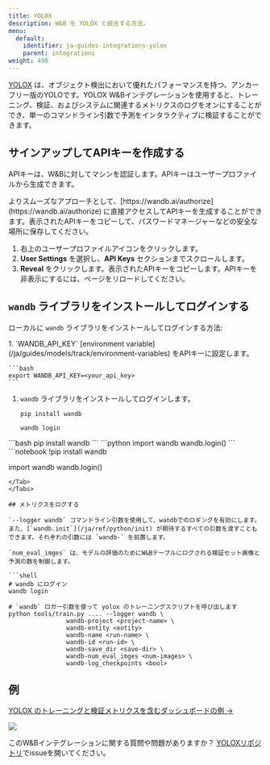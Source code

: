 ```yaml
---
title: YOLOX
description: W&B を YOLOX と統合する方法。
menu:
  default:
    identifier: ja-guides-integrations-yolox
    parent: integrations
weight: 490
---
```


[YOLOX](https://github.com/Megvii-BaseDetection/YOLOX) は、オブジェクト検出において優れたパフォーマンスを持つ、アンカーフリー版のYOLOです。YOLOX W&Bインテグレーションを使用すると、トレーニング、検証、およびシステムに関連するメトリクスのログをオンにすることができ、単一のコマンドライン引数で予測をインタラクティブに検証することができます。

## サインアップしてAPIキーを作成する

APIキーは、W&Bに対してマシンを認証します。APIキーはユーザープロファイルから生成できます。

<Note>
よりスムーズなアプローチとして、[https://wandb.ai/authorize](https://wandb.ai/authorize) に直接アクセスしてAPIキーを生成することができます。表示されたAPIキーをコピーして、パスワードマネージャーなどの安全な場所に保存してください。
</Note>

1. 右上のユーザープロファイルアイコンをクリックします。
1. **User Settings** を選択し、**API Keys** セクションまでスクロールします。
1. **Reveal** をクリックします。表示されたAPIキーをコピーします。APIキーを非表示にするには、ページをリロードしてください。

## `wandb` ライブラリをインストールしてログインする

ローカルに `wandb` ライブラリをインストールしてログインする方法:

<Tabs>
<Tab title="Command Line">
1. `WANDB_API_KEY` [environment variable](/ja/guides/models/track/environment-variables) をAPIキーに設定します。

    ```bash
    export WANDB_API_KEY=<your_api_key>
    ```

1. `wandb` ライブラリをインストールしてログインします。

    ```shell
    pip install wandb

    wandb login
    ```
</Tab>
<Tab title="Python">
```bash
pip install wandb
```
```python
import wandb
wandb.login()
```
</Tab>
<Tab title="Python notebook">
```notebook
!pip install wandb

import wandb
wandb.login()
```
</Tab>
</Tabs>

## メトリクスをログする

`--logger wandb` コマンドライン引数を使用して、wandbでのロギングを有効にします。また、[`wandb.init`](/ja/ref/python/init) が期待するすべての引数を渡すこともできます。それぞれの引数には `wandb-` を前置します。

`num_eval_imges` は、モデルの評価のためにW&Bテーブルにログされる検証セット画像と予測の数を制御します。

```shell
# wandb にログイン
wandb login

# `wandb` ロガー引数を使って yolox のトレーニングスクリプトを呼び出します
python tools/train.py .... --logger wandb \
                wandb-project <project-name> \
                wandb-entity <entity>
                wandb-name <run-name> \
                wandb-id <run-id> \
                wandb-save_dir <save-dir> \
                wandb-num_eval_imges <num-images> \
                wandb-log_checkpoints <bool>
```

## 例

[YOLOX のトレーニングと検証メトリクスを含むダッシュボードの例 ->](https://wandb.ai/manan-goel/yolox-nano/runs/3pzfeom)

<Frame>
    <img src="/images/integrations/yolox_example_dashboard.png"  />
</Frame>

このW&Bインテグレーションに関する質問や問題がありますか？ [YOLOXリポジトリ](https://github.com/Megvii-BaseDetection/YOLOX)でissueを開いてください。